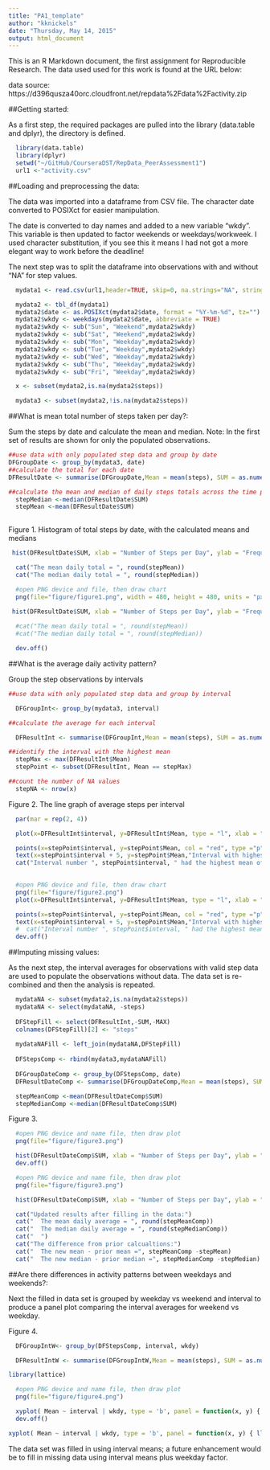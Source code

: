 ```yaml
---
title: "PA1_template"
author: "kknickels"
date: "Thursday, May 14, 2015"
output: html_document
---
```


This is an R Markdown document, the first assignment for Reproducible Research.  The data used used for this work is found at the URL below: 

data source:  https://d396qusza40orc.cloudfront.net/repdata%2Fdata%2Factivity.zip

##Getting started:

As a first step, the required packages are pulled into the library (data.table and dplyr), the directory is defined.
```r
  
  library(data.table)
  library(dplyr)
  setwd("~/GitHub/CourseraDST/RepData_PeerAssessment1")
  url1 <-"activity.csv"
```


##Loading and preprocessing the data:

The data was imported into a dataframe from CSV file.  The character date converted to POSIXct for easier manipulation.

The date is converted to day names and added to a new variable "wkdy".  This variable is then updated to factor weekends or weekdays/workweek.  I used character substitution, if you see this it means I had not got a more elegant way to work before the deadline!

The next step was to split the dataframe into observations with and without "NA" for step values.

```r
  
  mydata1 <- read.csv(url1,header=TRUE, skip=0, na.strings="NA", stringsAsFactors=FALSE,nrows=-1L)

  mydata2 <- tbl_df(mydata1)
  mydata2$date <- as.POSIXct(mydata2$date, format = "%Y-%m-%d", tz="")
  mydata2$wkdy <- weekdays(mydata2$date, abbreviate = TRUE)
  mydata2$wkdy <- sub("Sun", "Weekend",mydata2$wkdy)
  mydata2$wkdy <- sub("Sat", "Weekend",mydata2$wkdy)
  mydata2$wkdy <- sub("Mon", "Weekday",mydata2$wkdy) 
  mydata2$wkdy <- sub("Tue", "Weekday",mydata2$wkdy)
  mydata2$wkdy <- sub("Wed", "Weekday",mydata2$wkdy)
  mydata2$wkdy <- sub("Thu", "Weekday",mydata2$wkdy)
  mydata2$wkdy <- sub("Fri", "Weekday",mydata2$wkdy)

  x <- subset(mydata2,is.na(mydata2$steps))

  mydata3 <- subset(mydata2,!is.na(mydata2$steps))

```
##What is mean total number of steps taken per day?:

Sum the steps by date and calculate the mean and median. 
Note: In the first set of results are shown for only the populated observations.

```r

##use data with only populated step data and group by date
DFGroupDate <- group_by(mydata3, date)
##calculate the total for each date
DFResultDate <- summarise(DFGroupDate,Mean = mean(steps), SUM = as.numeric(sum(steps)))

##calculate the mean and median of daily steps totals across the time perios
  stepMedian <-median(DFResultDate$SUM) 
  stepMean <-mean(DFResultDate$SUM) 
 
```

Figure 1. Histogram of total steps by date, with the calculated means and medians

```r

  
 hist(DFResultDate$SUM, xlab = "Number of Steps per Day", ylab = "Frequency", col = "red", main = "Histogram of Daily Step Total")

  cat("The mean daily total = ", round(stepMean))
  cat("The median daily total = ", round(stepMedian))

```

```r

  #open PNG device and file, then draw chart
  png(file="figure/figure1.png", width = 480, height = 480, units = "px")
  
 hist(DFResultDate$SUM, xlab = "Number of Steps per Day", ylab = "Frequency", col = "red", main = "Histogram of Daily Step Total")

  #cat("The mean daily total = ", round(stepMean))
  #cat("The median daily total = ", round(stepMedian))

  dev.off()
```

##What is the average daily activity pattern?

Group the step observations by intervals 

```r
##use data with only populated step data and group by interval

  DFGroupInt<- group_by(mydata3, interval)

##calculate the average for each interval

  DFResultInt <- summarise(DFGroupInt,Mean = mean(steps), SUM = as.numeric(sum(steps)), MAX = as.numeric(max(steps)))

##identify the interval with the highest mean 
  stepMax <- max(DFResultInt$Mean)
  stepPoint <- subset(DFResultInt, Mean == stepMax)

##count the number of NA values 
  stepNA <- nrow(x)


```

Figure 2. The line graph of average steps per interval

```r

  par(mar = rep(2, 4))

  plot(x=DFResultInt$interval, y=DFResultInt$Mean, type = "l", xlab = " ", ylab = "Average Steps per Interval")

  points(x=stepPoint$interval, y=stepPoint$Mean, col = "red", type ="p")
  text(x=stepPoint$interval + 5, y=stepPoint$Mean,"Interval with highest mean number of steps")
  cat("Interval number ", stepPoint$interval, " had the highest mean of ", stepMax)
  
```
```r

  #open PNG device and file, then draw chart
  png(file="figure/figure2.png")
  plot(x=DFResultInt$interval, y=DFResultInt$Mean, type = "l", xlab = " ", ylab = "Average Steps per Interval")

  points(x=stepPoint$interval, y=stepPoint$Mean, col = "red", type ="p")
  text(x=stepPoint$interval + 5, y=stepPoint$Mean,"Interval with highest mean number of steps")
  #  cat("Interval number ", stepPoint$interval, " had the highest mean of ", stepMax)
  dev.off()

```


##Imputing missing values:

As the next step, the interval averages for observations with valid step data are used to populate the observations without data. The data set is re-combined and then the analysis is repeated. 

```r

  mydataNA <- subset(mydata2,is.na(mydata2$steps))
  mydataNA <- select(mydataNA, -steps)
  
  DFStepFill <- select(DFResultInt,-SUM,-MAX)
  colnames(DFStepFill)[2] <- "steps"
  
  mydataNAFill <- left_join(mydataNA,DFStepFill)
  
  DFStepsComp <- rbind(mydata3,mydataNAFill)
  
  DFGroupDateComp <- group_by(DFStepsComp, date)
  DFResultDateComp <- summarise(DFGroupDateComp,Mean = mean(steps), SUM = as.numeric(sum(steps)))

  stepMeanComp <-mean(DFResultDateComp$SUM)
  stepMedianComp <-median(DFResultDateComp$SUM)
```

Figure 3. 
```r

  #open PNG device and name file, then draw plot
  png(file="figure/figure3.png")

  hist(DFResultDateComp$SUM, xlab = "Number of Steps per Day", ylab = "Frequency", col = "red", main = "Histogram of Daily Step Total (completed data)")
  dev.off()
```

```r

  #open PNG device and name file, then draw plot
  png(file="figure/figure3.png")

  hist(DFResultDateComp$SUM, xlab = "Number of Steps per Day", ylab = "Frequency", col = "red", main = "Histogram of Daily Step Total (completed data)")

  cat("Updated results after filling in the data:")
  cat("  The mean daily average = ", round(stepMeanComp))
  cat("  The median daily average = ", round(stepMedianComp))
  cat("  ")
  cat("The difference from prior calcualtions:")
  cat("  The new mean - prior mean =", stepMeanComp -stepMean)
  cat("  The new median - prior median =", stepMedianComp -stepMedian)

```

##Are there differences in activity patterns between weekdays and weekends?:

Next the filled in data set is grouped by weekday vs weekend and interval to produce a panel plot comparing the interval averages for weekend vs weekday.  

Figure 4. 


```r

  DFGroupIntW<- group_by(DFStepsComp, interval, wkdy)

  DFResultIntW <- summarise(DFGroupIntW,Mean = mean(steps), SUM = as.numeric(sum(steps)), MAX = as.numeric(max(steps)))

library(lattice)

```

```r

  #open PNG device and name file, then draw plot
  png(file="figure/figure4.png")

  xyplot( Mean ~ interval | wkdy, type = 'b', panel = function(x, y) { llines(x=x,y=y) }, data = DFResultIntW, main = "Steps by Interval Weekend vs Weekday", xlab = "Intervals", ylab = "Mean Steps per Interval", layout=(c(1,2)))
  dev.off()
```


```r

xyplot( Mean ~ interval | wkdy, type = 'b', panel = function(x, y) { llines(x=x,y=y) }, data = DFResultIntW, main = "Steps by Interval Weekend vs Weekday", xlab = "Intervals", ylab = "Mean Steps per Interval", layout=(c(1,2)))
```

The data set was filled in using interval means; a future enhancement would be to fill in missing data using interval means plus weekday factor.
